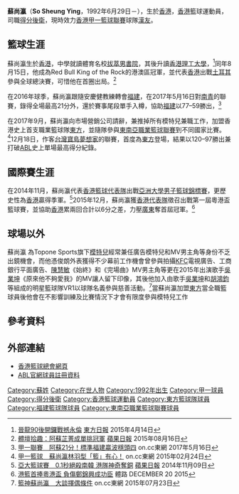 {{Infobox basketball biography
| name         = 蘇尚瀛 <br> So Sheung Ying
| image        = 
| position     = [[得分後衛|得分後衛]]
| height_m     = 1.87
| weight_kg    = 80
| league       = [[香港男子甲一組籃球聯賽|香港男子甲一組籃球聯賽]] <br> [[東南亞職業籃球聯賽|東南亞職業籃球聯賽]]
| team         = [[漢友籃球隊|漢友]]
| number       = 77
| nationality  = {{flagicon|HKG}} [[香港|香港]]
| birth_date   = {{Birth date and age|1992|6|29|mf=y}}
| birth_place  = {{HKG-1959}}
| high_school  = [[拔萃男書院|拔萃男書院]]
| college      = [[珠海學院、香港理工大學|珠海學院、香港理工大學]]
| career_start = 2015
| career_end   = 
| years1       = 2015–2016
| team1        = [[晉龍籃球隊|晉龍]]
| years2       = 2016–2017
| team2        = [[福建籃球隊|福建]]
| years3       = 2017–2020
| team3        = [[東方籃球隊|香港東方]]
| years4       = 2019
| team4        = [[香港遊樂場協會籃球隊|遊協]] 
| years5       = 2021-
| team5        = [[漢友籃球隊|漢友]]
| awards       = 
* 香港學界埠際籃球賽亞軍（2010）
* 香港大專盃籃球賽男子組冠軍（2014、2015）
* [[亞洲運動會|亞洲大學生籃球錦標賽季軍]]（2014）
* Adidas全港街頭三分挑戰賽亞軍（2014）
* Red Bull King of the Rock 香港區總冠軍（2015） 
* TAG Heuer 5on5籃球挑戰賽冠軍（2015） 
* TAG Heuer 5on5籃球挑戰賽 最有價值球員（2015） 
* 粵港盃籃球賽冠軍（2016） 
* 香港城市三人籃球賽職業組冠軍（2017）
}}

'''蘇尚瀛'''（'''So Sheung Ying'''，1992年6月29日－），生於[[香港|香港]]，[[香港|香港]]籃球運動員，司職[[得分後衛|得分後衛]]，現時效力[[香港男子甲一組籃球聯賽|香港甲一籃球聯賽]]球隊[[漢友籃球隊|漢友]]。

==籃球生涯==
蘇尚瀛生於[[香港|香港]]，中學就讀體育名校[[拔萃男書院|拔萃男書院]]，其後升讀[[香港理工大學|香港理工大學]]，<ref>[http://orientaldaily.on.cc/cnt/sport/20150414/index.html 晉龍90後開鑼戰撼永倫] {{Wayback|url=http://orientaldaily.on.cc/cnt/sport/20150414/index.html |date=20181231165924 }} [[東方日報|東方日報]] 2015年4月14日</ref>同年8月15日，他成為Red Bull King of the Rock的港澳區冠軍，並代表[[香港|香港]]出戰[[土耳其|土耳其]]參與全球總決賽，可惜他在首圈出局。<ref>[https://hk.sports.appledaily.com/sports/daily/article/20150816/19257621 體壇拾趣：阿蘇芷菁成單挑冠軍] {{Wayback|url=https://hk.sports.appledaily.com/sports/daily/article/20150816/19257621 |date=20180812083137 }} [[蘋果日報|蘋果日報]] 2015年08月16日</ref>

在2016年球季，蘇尚瀛跟隨安慶健教練轉會[[福建籃球隊|福建]]，在2017年5月16日對[[南青籃球隊|南青]]的聯賽，錄得全場最高21分外，還於賽事尾段單手入樽，協助[[福建籃球隊|福建]]以77–59勝出，<ref>[http://hk.on.cc/hk/bkn/cnt/sport/20170516/bkn-20170516221759404-0516_00882_001.html 甲一聯賽　阿蘇21分！標準福建贏波穩頭四] {{Wayback|url=http://hk.on.cc/hk/bkn/cnt/sport/20170516/bkn-20170516221759404-0516_00882_001.html |date=20180812114605 }} on.cc東網 2017年5月16日</ref>

在2017年9月，蘇尚瀛向市場營銷公司請辭，兼推掉所有模特兒兼職工作，加盟香港史上首支職業籃球隊[[東方籃球隊|東方]]，並隨隊參與[[東南亞職業籃球聯賽|東南亞職業籃球聯賽]]到不同國家比賽。<ref>[http://hk.on.cc/hk/bkn/cnt/sport/20160224/bkn-20160224021607438-0224_00882_001.html 甲一籃球　蘇尚瀛林羽型「籃」有心！] {{Wayback|url=http://hk.on.cc/hk/bkn/cnt/sport/20160224/bkn-20160224021607438-0224_00882_001.html |date=20180812083103 }} on.cc東網 2015年02月24日</ref>12月18日，作客[[台灣|台灣]][[寶島夢想家|寶島夢想家]]的聯賽，首度為[[東方籃球隊|東方]]登場，結果以120–97勝出兼打破[[ABL|ABL]]史上單場最高得分紀錄。

==國際賽生涯==
在2014年11月，蘇尚瀛代表[[香港男子籃球代表隊|香港籃球代表隊]]出戰[[亞洲大學運動總會|亞洲大學男子籃球錦標賽]]，更歷史性為[[香港男子籃球代表隊|香港]]贏得季軍。<ref>[http://hk.apple.nextmedia.com/sports/art/20141109/18928800 亞大籃球賽　0.1秒絕殺南韓 港隊神奇奪銅] {{Wayback|url=http://hk.apple.nextmedia.com/sports/art/20141109/18928800 |date=20161114234607 }} [[蘋果日報|蘋果日報]] 2014年11月09日</ref>2015年12月，蘇尚瀛獲[[香港男子籃球代表隊|香港代表隊]]徵召出戰第一屆粵港盃籃球賽，並協助[[香港男子籃球代表隊|香港]]累兩回合計以6分之差，力壓[[廣東|廣東]]奪首屆冠軍。<ref>[http://sportsroad.hk/archives/99928 港籃首捧粵港盃 負傷鄭錦興成功臣] {{Wayback|url=http://sportsroad.hk/archives/99928 |date=20190822212836 }} 體路 DECEMBER 20 2015</ref>

==球場以外==
蘇尚瀛 為Topone Sports旗下[[模特兒|模特兒]]經常兼任廣告模特兒和MV男主角等身份不乏出鏡機會，而他憑俊朗外表獲得不少幕前工作機會曾參與拍攝[[KFC|KFC]]電視廣告、工商銀行平面廣告、[[陳慧敏|陳慧敏]]《始終》和《完場曲》MV男主角等更在2015年出演歌手[[吳業坤|吳業坤]]《原來他不夠愛我》的MV讓人留下印像，其後他加入由歌手[[吳業坤|吳業坤]]和[[胡鴻鈞|胡鴻鈞]]等組成的明星籃球隊VR1以球隊名義參與慈善活動。<ref>[http://hk.on.cc/hk/bkn/cnt/lifestyle/20150723/bkn-20150723114514485-0723_00982_001.html 籃神蘇尚瀛　大談擇偶條件] {{Wayback|url=http://hk.on.cc/hk/bkn/cnt/lifestyle/20150723/bkn-20150723114514485-0723_00982_001.html |date=20161220142537 }}  on.cc東網 2015年07月23日</ref>當蘇尚瀛加盟[[東方籃球隊|東方]]當全職籃球員後他會在不影響訓練及比賽情況下才會有限度參與模特兒工作

==參考資料==
{{reflist}}

==外部連結==
*[http://www.basketball.org.hk/ 香港籃球總會網頁]{{Wayback|url=http://www.basketball.org.hk/ |date=20160630214738 }}
*[https://web.archive.org/web/20171121160213/http://aseanbasketballleague.com/player/sheung-ying-so/ ABL官網球員註冊資料]

{{DEFAULTSORT:So Sheung Ying}}
[[Category:蘇姓|Category:蘇姓]]
[[Category:在世人物|Category:在世人物]]
[[Category:1992年出生|Category:1992年出生]]
[[Category:甲一球員|Category:甲一球員]]
[[Category:得分後衛|Category:得分後衛]]
[[Category:香港籃球運動員|Category:香港籃球運動員]]
[[Category:東方籃球隊球員|Category:東方籃球隊球員]]
[[Category:福建籃球隊球員|Category:福建籃球隊球員]]
[[Category:東南亞職業籃球聯賽球員|Category:東南亞職業籃球聯賽球員]]